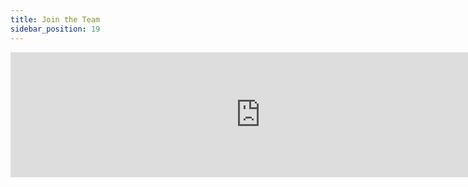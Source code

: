 ```yaml
---
title: Join the Team
sidebar_position: 19
---
```


<iframe
  src="https://app.dover.com/jobs/kariba?embed=1"
  width="800px"
  height="200px"
  frameBorder="0"
/>


At Kariba Labs, we are on a mission to measure the impact of open source software and grow the pool of funding for public goods. We are a small team with a big vision, and we are looking for passionate individuals who are eager to make a difference. If you are someone who thrives in a dynamic, startup environment and is excited about the intersection of technology and social impact, we would love to hear from you.

## Why Work With Us?

- Be at the forefront of developing cutting-edge technology for public good, while being part of a profitable and growing business.
- Help build Open Source Observer (OSO), an open source, open data, open infrastructure tool for measuring the impact of open source software. OSO has helped deployed tens of millions of dollars to open source projects already.
- Work in a flexible (remote-friendly), dynamic (everyone ships to production every day), low-meeting environment where your contributions have a huge direct impact.
- Join an experienced team that values collaborating closely, building strong relationships, and pushing each other to grow. Many of us have worked together for years.

## We value

- Integrity: we do the right thing, even when noone is watching
- Agency: everyone is empowered to drive solutions to production, no matter your seniority. You run through walls to get things done and question when things can be better.
- Swiss-army knives: everyone wears many hats. No job is not your job.
- Superlinear effects: we strive for amazing team-work where the total is greater than the sum of its parts. If a 10-person team can only deliver 10x, we're failing.
- Missionaries over mercenaries: we believe in the power of open source innovation and growing the pie of public goods for the betterment of society. Building a strong and healthy business is just a means to that end.